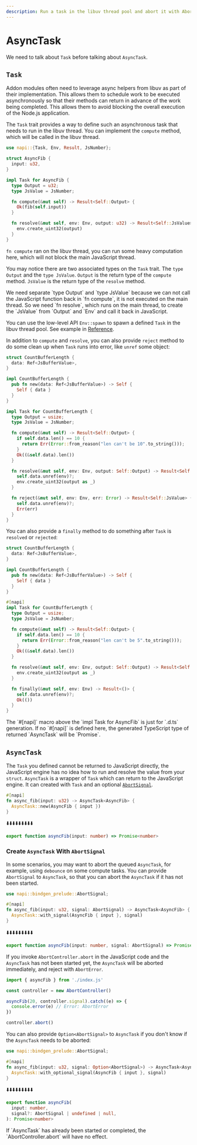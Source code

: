 ```yaml
---
description: Run a task in the libuv thread pool and abort it with AbortSignal.
---
```


# AsyncTask

We need to talk about `Task` before talking about `AsyncTask`.

## `Task`

Addon modules often need to leverage async helpers from libuv as part of their implementation. This allows them to schedule work to be executed asynchronously so that their methods can return in advance of the work being completed. This allows them to avoid blocking the overall execution of the Node.js application.

The `Task` trait provides a way to define such an asynchronous task that needs to run in the libuv thread. You can implement the `compute` method, which will be called in the libuv thread.

```rust {11-13} filename="lib.rs"
use napi::{Task, Env, Result, JsNumber};

struct AsyncFib {
  input: u32,
}

impl Task for AsyncFib {
  type Output = u32;
  type JsValue = JsNumber;

  fn compute(&mut self) -> Result<Self::Output> {
    Ok(fib(self.input))
  }

  fn resolve(&mut self, env: Env, output: u32) -> Result<Self::JsValue> {
    env.create_uint32(output)
  }
}
```

`fn compute` ran on the libuv thread, you can run some heavy computation here, which will not block the main JavaScript thread.

You may notice there are two associated types on the `Task` trait. The `type Output` and the `type JsValue`. `Output` is the return type of the `compute` method. `JsValue` is the return type of the `resolve` method.


<Callout>
  We need separate `type Output` and `type JsValue` because we can not call the
  JavaScript function back in `fn compute`, it is not executed on the main
  thread. So we need `fn resolve`, which runs on the main thread, to create the
  `JsValue` from `Output` and `Env` and call it back in JavaScript.
</Callout>

You can use the low-level API `Env::spawn` to spawn a defined `Task` in the libuv thread pool. See example in [Reference](../compat-mode/concepts/ref).

In addition to `compute` and `resolve`, you can also provide `reject` method to do some clean up when `Task` runs into error, like `unref` some object:

```rust {28} filename="lib.rs"
struct CountBufferLength {
  data: Ref<JsBufferValue>,
}

impl CountBufferLength {
  pub fn new(data: Ref<JsBufferValue>) -> Self {
    Self { data }
  }
}

impl Task for CountBufferLength {
  type Output = usize;
  type JsValue = JsNumber;

  fn compute(&mut self) -> Result<Self::Output> {
    if self.data.len() == 10 {
      return Err(Error::from_reason("len can't be 10".to_string()));
    }
    Ok((&self.data).len())
  }

  fn resolve(&mut self, env: Env, output: Self::Output) -> Result<Self::JsValue> {
    self.data.unref(env)?;
    env.create_uint32(output as _)
  }

  fn reject(&mut self, env: Env, err: Error) -> Result<Self::JsValue> {
    self.data.unref(env)?;
    Err(err)
  }
}
```

You can also provide a `finally` method to do something after `Task` is `resolved` or `rejected`:

```rust {27} filename="lib.rs"
struct CountBufferLength {
  data: Ref<JsBufferValue>,
}

impl CountBufferLength {
  pub fn new(data: Ref<JsBufferValue>) -> Self {
    Self { data }
  }
}

#[napi]
impl Task for CountBufferLength {
  type Output = usize;
  type JsValue = JsNumber;

  fn compute(&mut self) -> Result<Self::Output> {
    if self.data.len() == 10 {
      return Err(Error::from_reason("len can't be 5".to_string()));
    }
    Ok((&self.data).len())
  }

  fn resolve(&mut self, env: Env, output: Self::Output) -> Result<Self::JsValue> {
    env.create_uint32(output as _)
  }

  fn finally(&mut self, env: Env) -> Result<()> {
    self.data.unref(env)?;
    Ok(())
  }
}
```

<Callout>
The `#[napi]` macro above the `impl Task for AsyncFib` is just for `.d.ts` generation. If no `#[napi]` is defined here, the generated TypeScript type of returned `AsyncTask` will be `Promise<unknown>`.
</Callout>

## `AsyncTask`

The `Task` you defined cannot be returned to JavaScript directly, the JavaScript engine has no idea how to run and resolve the value from your `struct`. `AsyncTask` is a wrapper of `Task` which can return to the JavaScript engine. It can created with `Task` and an optional [`AbortSignal`](https://developer.mozilla.org/en-US/docs/Web/API/AbortSignal).

```rust filename="lib.rs"
#[napi]
fn async_fib(input: u32) -> AsyncTask<AsyncFib> {
  AsyncTask::new(AsyncFib { input })
}
```

⬇️⬇️⬇️⬇️⬇️⬇️⬇️⬇️⬇️

```ts filename="index.d.ts"
export function asyncFib(input: number) => Promise<number>
```

### Create `AsyncTask` With `AbortSignal`

In some scenarios, you may want to abort the queued `AsyncTask`, for example, using `debounce` on some compute tasks. You can provide `AbortSignal` to `AsyncTask`, so that you can abort the `AsyncTask` if it has not been started.

```rust {4} filename="lib.rs"
use napi::bindgen_prelude::AbortSignal;

#[napi]
fn async_fib(input: u32, signal: AbortSignal) -> AsyncTask<AsyncFib> {
  AsyncTask::with_signal(AsyncFib { input }, signal)
}
```

⬇️⬇️⬇️⬇️⬇️⬇️⬇️⬇️⬇️

```ts filename="index.d.ts"
export function asyncFib(input: number, signal: AbortSignal) => Promise<number>
```

If you invoke `AbortController.abort` in the JavaScript code and the `AsyncTask` has not been started yet, the `AsyncTask` will be aborted immediately, and reject with `AbortError`.

```js {6} filename="test.mjs"
import { asyncFib } from './index.js'

const controller = new AbortController()

asyncFib(20, controller.signal).catch((e) => {
  console.error(e) // Error: AbortError
})

controller.abort()
```

You can also provide `Option<AbortSignal>` to `AsyncTask` if you don't know if the `AsyncTask` needs to be aborted:

```rust filename="lib.rs"
use napi::bindgen_prelude::AbortSignal;

#[napi]
fn async_fib(input: u32, signal: Option<AbortSignal>) -> AsyncTask<AsyncFib> {
  AsyncTask::with_optional_signal(AsyncFib { input }, signal)
}
```

⬇️⬇️⬇️⬇️⬇️⬇️⬇️⬇️⬇️

```ts filename="index.d.ts"
export function asyncFib(
  input: number,
  signal?: AbortSignal | undefined | null,
): Promise<number>
```

<Callout>
  If `AsyncTask` has already been started or completed, the
  `AbortController.abort` will have no effect.
</Callout>
